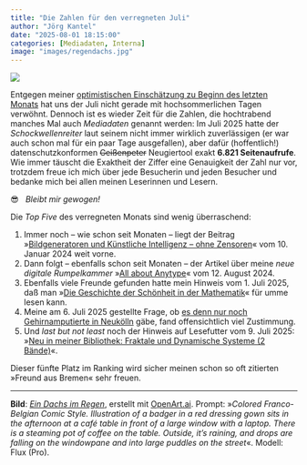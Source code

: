 ```yaml
---
title: "Die Zahlen für den verregneten Juli"
author: "Jörg Kantel"
date: "2025-08-01 18:15:00"
categories: [Mediadaten, Interna]
image: "images/regendachs.jpg"
---
```


[![](images/regendachs-b.jpg)](https://www.flickr.com/photos/schockwellenreiter/54693501575/)

Entgegen meiner [optimistischen Einschätzung zu Beginn des letzten Monats](https://kantel.github.io/posts/2025070101_mediadaten/) hat uns der Juli nicht gerade mit hochsommerlichen Tagen verwöhnt. Dennoch ist es wieder Zeit für die Zahlen, die hochtrabend manches Mal auch *Mediadaten* genannt werden: Im Juli 2025 hatte der *Schockwellenreiter* laut seinem nicht immer wirklich zuverlässigen (er war auch schon mal für ein paar Tage ausgefallen), aber dafür (hoffentlich!) datenschutzkonformen ~~Geißenpeter~~ Neugiertool exakt **6.821&nbsp;Seitenaufrufe**. Wie immer täuscht die Exaktheit der Ziffer eine Genauigkeit der Zahl nur vor, trotzdem freue ich mich über jede Besucherin und jeden Besucher und bedanke mich bei allen meinen Leserinnen und Lesern.

😎 &nbsp; *Bleibt mir gewogen!*

Die *Top Five* des verregneten Monats sind wenig überraschend:

1. Immer noch -- wie schon seit Monaten -- liegt der Beitrag »[Bildgeneratoren und Künstliche Intelligenz – ohne Zensoren](https://kantel.github.io/posts/2024011002_ki_ohne_zensor/)« vom 10. Januar 2024 weit vorne.
2. Dann folgt – ebenfalls schon seit Monaten – der Artikel über meine *neue digitale Rumpelkammer* »[All about Anytype](https://kantel.github.io/posts/2024081201_anytype/)« vom 12. August 2024.
3. Ebenfalls viele Freunde gefunden hatte mein Hinweis vom 1. Juli 2025, daß man »[Die Geschichte der Schönheit in der Mathematik](https://kantel.github.io/posts/2025070102_history_math_beauty/)« für umme lesen kann.
4. Meine am 6. Juli 2025 gestellte Frage, ob [es denn nur noch Gehirnamputierte in Neukölln](https://kantel.github.io/posts/2025070601_escooter/) gäbe, fand offensichtlich viel Zustimmung.
5. Und *last but not least* noch der Hinweis auf Lesefutter vom 9.&nbsp;Juli&nbsp;2025: »[Neu in meiner Bibliothek: Fraktale und Dynamische Systeme (2 Bände)](https://kantel.github.io/posts/2025070901_fraktale_dynamische_systeme/)«.

Dieser fünfte Platz im Ranking wird sicher meinen schon so oft zitierten »Freund aus Bremen« sehr freuen.

---

**Bild**: *[Ein Dachs im Regen](https://www.flickr.com/photos/schockwellenreiter/54693501575/)*, erstellt mit [OpenArt.ai](https://openart.ai/home). Prompt: »*Colored Franco-Belgian Comic Style. Illustration of a badger in a red dressing gown sits in the afternoon at a café table in front of a large window with a laptop. There is a steaming pot of coffee on the table. Outside, it's raining, and drops are falling on the windowpane and into large puddles on the street*«. Modell: Flux (Pro).